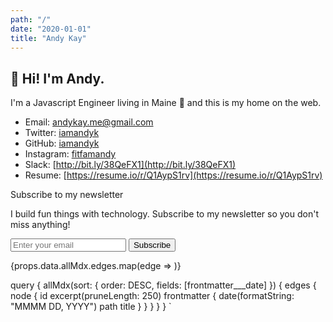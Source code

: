 ```yaml
---
path: "/"
date: "2020-01-01"
title: "Andy Kay"
---
```



<div class="p-6 max-w-lg mx-auto my-0 ">
<div class="markdown">

## 👋 Hi! I'm Andy.

I'm a Javascript Engineer living in Maine 🌲 and this is my home on the web.

- Email: [andykay.me@gmail.com](mailto:andykay.me@gmail.com)
- Twitter: [iamandyk](https://twitter.com/iamandyk)
- GitHub: [iamandyk](https://github.com/iamandyk)
- Instagram: [fitfamandy](https://instagram.com/fitfamandy)
- Slack: [http://bit.ly/38QeFX1](http://bit.ly/38QeFX1)
- Resume: [https://resume.io/r/Q1AypS1rv](https://resume.io/r/Q1AypS1rv)

</div>

<div class="w-full max-w-lg border border-gray-300  bg-white shadow-md rounded px-8 pt-6 pb-8 mb-4">
 <div class="font-bold text-xl mb-2">Subscribe to my newsletter</div>
 <p class="text-gray-700 text-base mb-3">
     I build fun things with technology. Subscribe to my newsletter so you don't miss anything!
</p>
<form
  action="https://buttondown.email/api/emails/embed-subscribe/andyk"
  method="post"
  target="popupwindow"
  onSubmit="window.open('https://buttondown.email/andyk', 'popupwindow')"
  class="embeddable-buttondown-form "
>
  <input class="bg-gray-200 appearance-none border-2 border-gray-200 rounded mr-3 py-2 px-4 text-gray-700 leading-tight focus:outline-none focus:bg-white focus:border-blue-500" type="email" name="email" id="bd-email" placeholder="Enter your email" />
  <input type="hidden" value="1" name="embed"></input>
  <input class="bg-blue-500 hover:bg-blue-700 text-white font-bold py-2 px-4 rounded focus:outline-none focus:shadow-outline" type="submit" value="Subscribe"></input>
  
</form>




</div>

<div>{props.data.allMdx.edges.map(edge => <PostLink key={edge.node.id} post={edge.node} />)}</div>

</div>


  query {
    allMdx(sort: { order: DESC, fields: [frontmatter___date] }) {
      edges {
        node {
          id
          excerpt(pruneLength: 250)
          frontmatter {
            date(formatString: "MMMM DD, YYYY")
            path
            title
          }
        }
      }
    }
  }
`